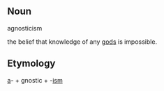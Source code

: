 
==Noun==
agnosticism

the belief that knowledge of any [[god]]s is impossible.
==Etymology==
[[a]]- + gnostic + -[[ism]]